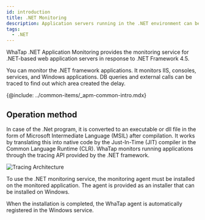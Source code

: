 ```yaml
---
id: introduction
title: .NET Monitoring
description: Application servers running in the .NET environment can be monitored.
tags:
  - .NET
---
```



WhaTap .NET Application Monitoring provides the monitoring service for .NET-based web application servers in response to .NET Framework 4.5.

You can monitor the .NET framework applications. It monitors IIS, consoles, services, and Windows applications. DB queries and external calls can be traced to find out which area created the delay.

<!-- {@video: https://www.whatap.io/video/product/ko/app_dotnet.mp4}-->

{@include: ../common-items/_apm-common-intro.mdx}

## Operation method

In case of the .Net program, it is converted to an executable or dll file in the form of Microsoft Intermediate Language (MSIL) after compilation. It works by translating this into native code by the Just-In-Time (JIT) compiler in the Common Language Runtime (CLR). WhaTap monitors running applications through the tracing API provided by the .NET framework.

![Tracing Architecture](https://img.whatap.io/media/agent_dotnet/install/profiling-architecture.png)

To use the .NET monitoring service, the monitoring agent must be installed on the monitored application. The agent is provided as an installer that can be installed on Windows.

When the installation is completed, the WhaTap agent is automatically registered in the Windows service.
